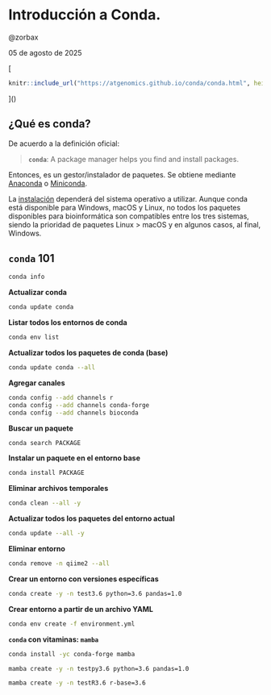 #  Introducción a Conda.

@zorbax

05 de agosto de 2025

[
```r
knitr::include_url("https://atgenomics.github.io/conda/conda.html", height = "380px")
```
]()


## ¿Qué es conda?

De acuerdo a la definición oficial:

> **`conda`**: 
> A package manager helps you find and install packages.

Entonces, es un gestor/instalador de paquetes. Se obtiene mediante [Anaconda](https://www.anaconda.com/products/distribution) o [Miniconda](https://docs.conda.io/en/latest/miniconda.html).

La [instalación](https://conda.io/projects/conda/en/latest/user-guide/install/index.html) dependerá del sistema operativo a utilizar. Aunque conda está disponible para Windows, macOS y Linux, no todos los paquetes disponibles para bioinformática son compatibles entre los tres sistemas, siendo la prioridad de paquetes Linux > macOS y en algunos casos, al final, Windows. 

## `conda` 101

```bash
conda info
```

**Actualizar conda**
```bash
conda update conda
```

**Listar todos los entornos de conda**
```bash
conda env list
```

**Actualizar todos los paquetes de conda (base)**
```bash
conda update conda --all
```

**Agregar canales**
```bash
conda config --add channels r
conda config --add channels conda-forge
conda config --add channels bioconda
```

**Buscar un paquete**
```bash
conda search PACKAGE
```

**Instalar un paquete en el entorno base**
```bash
conda install PACKAGE
```

**Eliminar archivos temporales**
```bash
conda clean --all -y
```

**Actualizar todos los paquetes del entorno actual**
```bash
conda update --all -y
```

**Eliminar entorno**
```bash
conda remove -n qiime2 --all
```

**Crear un entorno con versiones específicas**
```bash
conda create -y -n test3.6 python=3.6 pandas=1.0
```

**Crear entorno a partir de un archivo YAML**
```bash
conda env create -f environment.yml
```

**`conda` con vitaminas: `mamba`**
```bash
conda install -yc conda-forge mamba

mamba create -y -n testpy3.6 python=3.6 pandas=1.0

mamba create -y -n testR3.6 r-base=3.6
```
